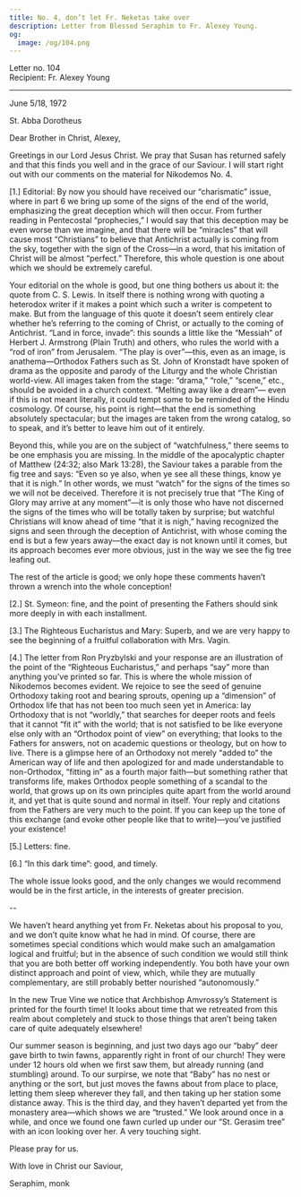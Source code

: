 ```yaml
---
title: No. 4, don’t let Fr. Neketas take over
description: Letter from Blessed Seraphim to Fr. Alexey Young.
og:
  image: /og/104.png
---
```


<div style={{textAlign:'right', fontFamily:'monospace'}}>Letter no. 104</div>
<div style={{textAlign:'left', fontFamily:'monospace'}}>Recipient: Fr. Alexey Young</div>

---

June 5/18, 1972

St. Abba Dorotheus

Dear Brother in Christ, Alexey,

Greetings in our Lord Jesus Christ. We pray that Susan has returned safely and that this finds you well and in the grace of our Saviour. I will start right out with our comments on the material for Nikodemos No. 4.

[1.] Editorial: By now you should have received our “charismatic” issue, where in part 6 we bring up some of the signs of the end of the world, emphasizing the great deception which will then occur. From further reading in Pentecostal “prophecies,” I would say that this deception may be even worse than we imagine, and that there will be “miracles” that will cause most “Christians” to believe that Antichrist actually is coming from the sky, together with the sign of the Cross—in a word, that his imitation of Christ will be almost “perfect.” Therefore, this whole question is one about which we should be extremely careful.

Your editorial on the whole is good, but one thing bothers us about it: the quote from C. S. Lewis. In itself there is nothing wrong with quoting a heterodox writer if it makes a point which such a writer is competent to make. But from the language of this quote it doesn’t seem entirely clear whether he’s referring to the coming of Christ, or actually to the coming of Antichrist. “Land in force, invade”: this sounds a little like the “Messiah” of Herbert J. Armstrong (Plain Truth) and others, who rules the world with a “rod of iron” from Jerusalem. “The play is over”—this, even as an image, is anathema—Orthodox Fathers such as St. John of Kronstadt have spoken of drama as the opposite and parody of the Liturgy and the whole Christian world-view. All images taken from the stage: “drama,” “role,” “scene,” etc., should be avoided in a church context. “Melting away like a dream”— even if this is not meant literally, it could tempt some to be reminded of the Hindu cosmology. Of course, his point is right—that the end is something absolutely spectacular; but the images are taken from the wrong catalog, so to speak, and it’s better to leave him out of it entirely.

Beyond this, while you are on the subject of “watchfulness,” there seems to be one emphasis you are missing. In the middle of the apocalyptic chapter of Matthew (24:32; also Mark 13:28), the Saviour takes a parable from the fig tree and says: “Even so ye also, when ye see all these things, know ye that it is nigh.” In other words, we must “watch” for the signs of the times so we will not be deceived. Therefore it is not precisely true that “The King of Glory may arrive at any moment”—it is only those who have not discerned the signs of the times who will be totally taken by surprise; but watchful Christians will know ahead of time “that it is nigh,” having recognized the signs and seen through the deception of Antichrist, with whose coming the end is but a few years away—the exact day is not known until it comes, but its approach becomes ever more obvious, just in the way we see the fig tree leafing out.

The rest of the article is good; we only hope these comments haven’t thrown a wrench into the whole conception!

[2.] St. Symeon: fine, and the point of presenting the Fathers should sink more deeply in with each installment.

[3.] The Righteous Eucharistus and Mary: Superb, and we are very happy to see the beginning of a fruitful collaboration with Mrs. Vagin.

[4.] The letter from Ron Pryzbylski and your response are an illustration of the point of the “Righteous Eucharistus,” and perhaps “say” more than anything you’ve printed so far. This is where the whole mission of Nikodemos becomes evident. We rejoice to see the seed of genuine Orthodoxy taking root and bearing sprouts, opening up a “dimension” of Orthodox life that has not been too much seen yet in America: lay Orthodoxy that is not “worldly,” that searches for deeper roots and feels that it cannot “fit it” with the world; that is not satisfied to be like everyone else only with an “Orthodox point of view” on everything; that looks to the Fathers for answers, not on academic questions or theology, but on how to live. There is a glimpse here of an Orthodoxy not merely “added to” the American way of life and then apologized for and made understandable to non-Orthodox, “fitting in” as a fourth major faith—but something rather that transforms life, makes Orthodox people something of a scandal to the world, that grows up on its own principles quite apart from the world around it, and yet that is quite sound and normal in itself. Your reply and citations from the Fathers are very much to the point. If you can keep up the tone of this exchange (and evoke other people like that to write)—you’ve justified your existence!

[5.] Letters: fine.

[6.] “In this dark time”: good, and timely.

The whole issue looks good, and the only changes we would recommend would be in the first article, in the interests of greater precision.

--

We haven’t heard anything yet from Fr. Neketas about his proposal to you, and we don’t quite know what he had in mind. Of course, there are sometimes special conditions which would make such an amalgamation logical and fruitful; but in the absence of such condition we would still think that you are both better off working independently. You both have your own distinct approach and point of view, which, while they are mutually complementary, are still probably better nourished “autonomously.”

In the new True Vine we notice that Archbishop Amvrossy’s Statement is printed for the fourth time! It looks about time that we retreated from this realm about completely and stuck to those things that aren’t being taken care of quite adequately elsewhere!

Our summer season is beginning, and just two days ago our “baby” deer gave birth to twin fawns, apparently right in front of our church! They were under 12 hours old when we first saw them, but already running (and stumbling) around. To our surpirse, we note that “Baby” has no nest or anything or the sort, but just moves the fawns about from place to place, letting them sleep wherever they fall, and then taking up her station some distance away. This is the third day, and they haven’t departed yet from the monastery area—which shows we are “trusted.” We look around once in a while, and once we found one fawn curled up under our “St. Gerasim tree” with an icon looking over her. A very touching sight.

Please pray for us.

With love in Christ our Saviour,

Seraphim, monk